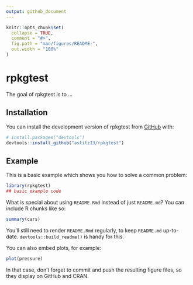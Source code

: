 ```yaml
---
output: github_document
---
```


<!-- README.md is generated from README.Rmd. Please edit that file -->

```r
knitr::opts_chunk$set(
  collapse = TRUE,
  comment = "#>",
  fig.path = "man/figures/README-",
  out.width = "100%"
)
```

# rpkgtest

<!-- badges: start -->
<!-- badges: end -->

The goal of rpkgtest is to ...

## Installation

You can install the development version of rpkgtest from [GitHub](https://github.com/) with:

``` r
# install.packages("devtools")
devtools::install_github("astitz13/rpkgtest")
```

## Example

This is a basic example which shows you how to solve a common problem:

```r
library(rpkgtest)
## basic example code
```

What is special about using `README.Rmd` instead of just `README.md`? You can include R chunks like so:

```r
summary(cars)
```

You'll still need to render `README.Rmd` regularly, to keep `README.md` up-to-date. `devtools::build_readme()` is handy for this.

You can also embed plots, for example:

```r
plot(pressure)
```

In that case, don't forget to commit and push the resulting figure files, so they display on GitHub and CRAN.
